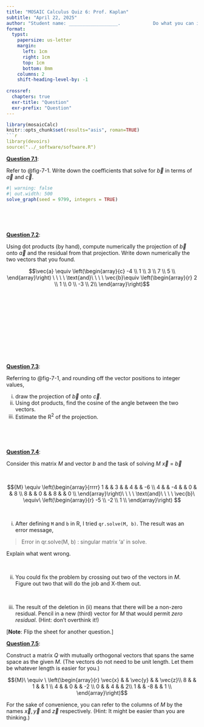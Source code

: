 ```yaml
---
title: "MOSAIC Calculus Quiz 6: Prof. Kaplan"
subtitle: "April 22, 2025"
author: "Student name: __________________.            Do what you can in 20 minutes." 
format:
  typst:
    papersize: us-letter
    margin:
      left: 1cm
      right: 1cm
      top: 1cm
      bottom: 8mm
    columns: 2
    shift-heading-level-by: -1
    
crossref:
  chapters: true
  exr-title: "Question"
  exr-prefix: "Question"
---
```



```r
library(mosaicCalc)
knitr::opts_chunk$set(results="asis", roman=TRUE)
```r
library(devoirs)
source("../_software/software.R")
```

[**Question 7.1**]{.underline}: 

Refer to @fig-7-1. Write down the coefficients that solve for $\vec{b}$ in terms of $\vec{a}$ and $\vec{c}$. 

::: {#fig-7-1}
```r
#| warning: false 
#| out.width: 500
solve_graph(seed = 9799, integers = TRUE)
```

:::

 

 

[**Question 7.2**]{.underline}: 

Using dot products (by hand), compute numerically the projection of $\vec{b}$ onto $\vec{a}$ and the residual from that projection. Write down numerically the two vectors that you found.

$$\vec{a} \equiv \left(\begin{array}{c} 
-4 \\ 
1 \\ 
3 \\ 
7 \\ 
5 \\ 
\end{array}\right) \ \ \ \ \text{and}\ \ \ \ \vec{b}\equiv \left(\begin{array}{r} 
2 \\ 
1 \\ 
0 \\ 
-3 \\
2\\
\end{array}\right)$$

 

 

 

 

 

 

[**Question 7.3**]{.underline}: 

Referring to @fig-7-1, and rounding off the vector positions to integer values, 

i. draw the projection of $\vec{b}$ onto $\vec{c}$. 
ii. Using dot products, find the cosine of the angle between the two vectors. 
iii. Estimate the R^2^ of the projection.



 

 

[**Question 7.4**]{.underline}: 

Consider this matrix ${M}$ and vector ${b}$ and the task of solving ${M}\ \vec{x} \ = \ \vec{b}$

 


$${M} \equiv \left(\begin{array}{rrrr}
1 & & 3 & & 4 & & -6 \\ 
4 & & -4 & & 0 & & 8 \\ 
8 & & 0 & & 8 & & 0 \\ 
\end{array}\right)\ \ \ \ \text{and}\ \ \ \ \vec{b}\ \equiv\ \left(\begin{array}{r} 
-5 \\ 
-2 \\ 
1 \\ 
\end{array}\right) $$

 



i. After defining `M` and `b` in R, I tried `qr.solve(M, b)`. The result was an error message, 

> Error in qr.solve(M, b) : singular matrix 'a' in solve. 

Explain what went wrong.

 

ii. You could fix the problem by crossing out two of the vectors in ${M}$. Figure out two that will do the job and X-them out.

 

iii. The result of the deletion in (ii) means that there will be a non-zero residual. Pencil in a new (third) vector for $M$ that would permit *zero residual*. (Hint: don't overthink it!)

[**Note**: Flip the sheet for another question.]

[**Question 7.5**]{.underline}: 

Construct a matrix $Q$ with mutually orthogonal vectors that spans the same space as the given $M$. (The vectors do not need to be unit length. Let them be whatever length is easier for you.)

$${M}\ \equiv \ \left(\begin{array}{r} 
\vec{x} & & \vec{y} & & \vec{z}\\
8 & & 1 & & 1 \\ 
4 & & 0 & & -2 \\ 
0 & & 4 & & 2\\ 
1 & & -8 & & 1 \\ 
\end{array}\right)$$

For the sake of convenience, you can refer to the columns of ${M}$ by the names $\vec{x}, \vec{y}$ and $\vec{z}$ respectively. (Hint: It might be easier than you are thinking.)




